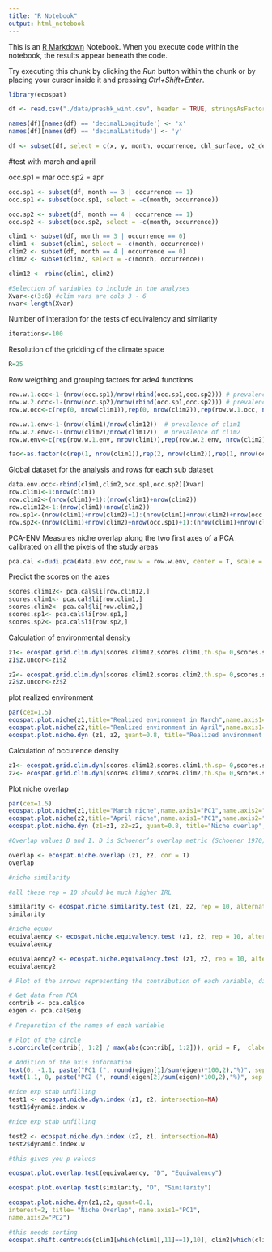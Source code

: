 ```yaml
---
title: "R Notebook"
output: html_notebook
---
```


This is an [R Markdown](http://rmarkdown.rstudio.com) Notebook. When you execute code within the notebook, the results appear beneath the code. 

Try executing this chunk by clicking the *Run* button within the chunk or by placing your cursor inside it and pressing *Ctrl+Shift+Enter*. 

```r
library(ecospat)

df <- read.csv("./data/presbk_wint.csv", header = TRUE, stringsAsFactors = FALSE)

names(df)[names(df) == 'decimalLongitude'] <- 'x'
names(df)[names(df) == 'decimalLatitude'] <- 'y'

df <- subset(df, select = c(x, y, month, occurrence, chl_surface, o2_depth, salinity_depth, temp_depth))

```

#test with march and april

occ.sp1 = mar
occ.sp2 = apr

```r
occ.sp1 <- subset(df, month == 3 | occurrence == 1)
occ.sp1 <- subset(occ.sp1, select = -c(month, occurrence))

occ.sp2 <- subset(df, month == 4 | occurrence == 1)
occ.sp2 <- subset(occ.sp2, select = -c(month, occurrence))

clim1 <- subset(df, month == 3 | occurrence == 0)
clim1 <- subset(clim1, select = -c(month, occurrence))
clim2 <- subset(df, month == 4 | occurrence == 0)
clim2 <- subset(clim2, select = -c(month, occurrence))

clim12 <- rbind(clim1, clim2)

```

```r
#Selection of variables to include in the analyses  
Xvar<-c(3:6) #clim vars are cols 3 - 6
nvar<-length(Xvar)
```

Number of interation for the tests of equivalency and similarity
```r
iterations<-100
```

Resolution of the gridding of the climate space
```r
R=25
```

Row weigthing and grouping factors for ade4 functions  
```r
row.w.1.occ<-1-(nrow(occ.sp1)/nrow(rbind(occ.sp1,occ.sp2))) # prevalence of occ1
row.w.2.occ<-1-(nrow(occ.sp2)/nrow(rbind(occ.sp1,occ.sp2))) # prevalence of occ2
row.w.occ<-c(rep(0, nrow(clim1)),rep(0, nrow(clim2)),rep(row.w.1.occ, nrow(occ.sp1)),rep(row.w.2.occ, nrow(occ.sp2)))

```

```r
row.w.1.env<-1-(nrow(clim1)/nrow(clim12))  # prevalence of clim1
row.w.2.env<-1-(nrow(clim2)/nrow(clim12))  # prevalence of clim2
row.w.env<-c(rep(row.w.1.env, nrow(clim1)),rep(row.w.2.env, nrow(clim2)),rep(0, nrow(occ.sp1)),rep(0, nrow(occ.sp2)))
```

```r
fac<-as.factor(c(rep(1, nrow(clim1)),rep(2, nrow(clim2)),rep(1, nrow(occ.sp1)),rep(2, nrow(occ.sp2))))
```

Global dataset for the analysis and rows for each sub dataset
```r
data.env.occ<-rbind(clim1,clim2,occ.sp1,occ.sp2)[Xvar]
row.clim1<-1:nrow(clim1)
row.clim2<-(nrow(clim1)+1):(nrow(clim1)+nrow(clim2))
row.clim12<-1:(nrow(clim1)+nrow(clim2))
row.sp1<-(nrow(clim1)+nrow(clim2)+1):(nrow(clim1)+nrow(clim2)+nrow(occ.sp1))
row.sp2<-(nrow(clim1)+nrow(clim2)+nrow(occ.sp1)+1):(nrow(clim1)+nrow(clim2)+nrow(occ.sp1)+nrow(occ.sp2))

```

PCA-ENV 
Measures niche overlap along the two first axes of a PCA calibrated on all the pixels of the study areas
```r
pca.cal <-dudi.pca(data.env.occ,row.w = row.w.env, center = T, scale = T, scannf = F, nf = 2)
```

Predict the scores on the axes
```r
scores.clim12<- pca.cal$li[row.clim12,]
scores.clim1<- pca.cal$li[row.clim1,]
scores.clim2<- pca.cal$li[row.clim2,]
scores.sp1<- pca.cal$li[row.sp1,]
scores.sp2<- pca.cal$li[row.sp2,]

```

Calculation of environmental density
```r
z1<- ecospat.grid.clim.dyn(scores.clim12,scores.clim1,th.sp= 0,scores.sp1,R)
z1$z.uncor<-z1$Z
```


```r
z2<- ecospat.grid.clim.dyn(scores.clim12,scores.clim2,th.sp= 0,scores.sp2,R)
z2$z.uncor<-z2$Z
```

plot realized environment
```r
par(cex=1.5)
ecospat.plot.niche(z1,title="Realized environment in March",name.axis1="PC1",name.axis2="PC2")
ecospat.plot.niche(z2,title="Realized environment in April",name.axis1="PC1",name.axis2="PC2")
ecospat.plot.niche.dyn (z1, z2, quant=0.8, title="Realized environment overlap",name.axis1="PC1",name.axis2="PC2", interest = 1, colz1 = "#00FF0050", colz2 = "#FF000050", colinter = "#0000FF50", colZ1 = "green3", colZ2 = "red3") 
```


Calculation of occurence density
```r
z1<- ecospat.grid.clim.dyn(scores.clim12,scores.clim1,th.sp= 0,scores.sp1,R)
z2<- ecospat.grid.clim.dyn(scores.clim12,scores.clim2,th.sp= 0,scores.sp2,R)

```


Plot niche overlap
```r
par(cex=1.5)
ecospat.plot.niche(z1,title="March niche",name.axis1="PC1",name.axis2="PC2")
ecospat.plot.niche(z2,title="April niche",name.axis1="PC1",name.axis2="PC2")
ecospat.plot.niche.dyn (z1=z1, z2=z2, quant=0.8, title="Niche overlap",name.axis1="PC1",name.axis2="PC2", interest = 1, colz1 = "#00FF0050", colz2 = "#FF000050", colinter = "#0000FF50", colZ1 = "green3", colZ2 = "red3") 
```

```r
#Overlap values D and I. D is Schoener’s overlap metric (Schoener 1970). I is a modified Hellinger metric(Warren et al. 2008)

overlap <- ecospat.niche.overlap (z1, z2, cor = T)
overlap
```


```r
#niche similarity

#all these rep = 10 should be much higher IRL

similarity <- ecospat.niche.similarity.test (z1, z2, rep = 10, alternative = "greater", rand.type = 1, ncores= 1) #niches randomly shifted in both areas - change rand = 2 for #niche randomly shifted only in invaded area
similarity
```

```r
#niche equev
equivalaency <- ecospat.niche.equivalency.test (z1, z2, rep = 10, alternative = "greater", ncores= 1)
equivalaency
```

```r
equivalaency2 <- ecospat.niche.equivalency.test (z1, z2, rep = 10, alternative = "lower", ncores= 1)
equivalaency2
```



```r
# Plot of the arrows representing the contribution of each variable, directly on the environmental space

# Get data from PCA
contrib <- pca.cal$co
eigen <- pca.cal$eig

# Preparation of the names of each variable

# Plot of the circle
s.corcircle(contrib[, 1:2] / max(abs(contrib[, 1:2])), grid = F,  clabel = 1.2)

# Addition of the axis information
text(0, -1.1, paste("PC1 (", round(eigen[1]/sum(eigen)*100,2),"%)", sep = ""))
text(1.1, 0, paste("PC2 (", round(eigen[2]/sum(eigen)*100,2),"%)", sep = ""), srt = 90)

```


```r
#nice exp stab unfilling
test1 <- ecospat.niche.dyn.index (z1, z2, intersection=NA)
test1$dynamic.index.w

```

```r
#nice exp stab unfilling

test2 <- ecospat.niche.dyn.index (z2, z1, intersection=NA)
test2$dynamic.index.w

```

```r
#this gives you p-values

ecospat.plot.overlap.test(equivalaency, "D", "Equivalency")

ecospat.plot.overlap.test(similarity, "D", "Similarity")
```

```r
ecospat.plot.niche.dyn(z1,z2, quant=0.1,
interest=2, title= "Niche Overlap", name.axis1="PC1",
name.axis2="PC2")
```

```r
#this needs sorting
ecospat.shift.centroids(clim1[which(clim1[,11]==1),10], clim2[which(clim2[,11]==1),10],clim1[,10],clim2[,10])

```
